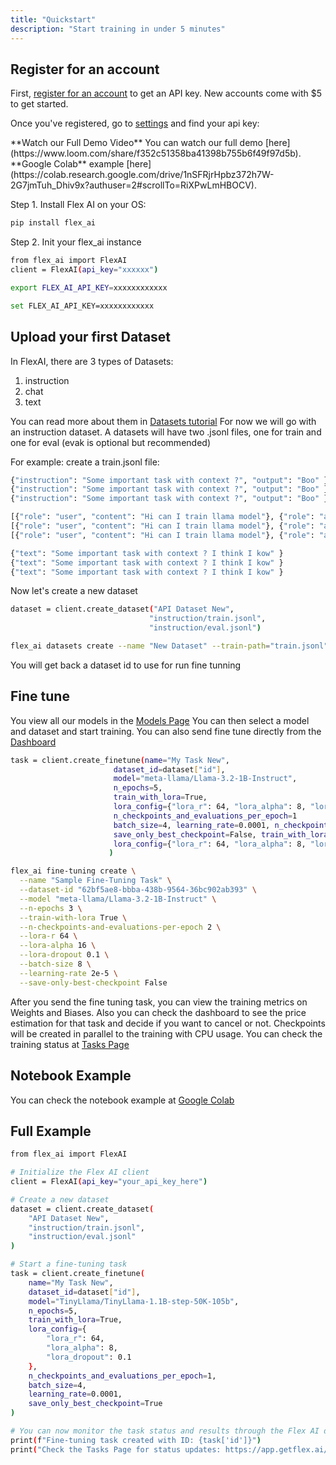 ```yaml
---
title: "Quickstart"
description: "Start training in under 5 minutes"
---
```


## Register for an account

First, [register for an account](https://app.getflex.ai/sign-up) to get an API key. New accounts come with $5 to get started.

Once you've registered, go to [settings](https://app.getflex.ai/settings/api-keys) and find your api key:

<Info>
  **Watch our Full Demo Video** You can watch our full demo
  [here](https://www.loom.com/share/f352c51358ba41398b755b6f49f97d5b).
</Info>
<Info>
  **Google Colab** example
  [here](https://colab.research.google.com/drive/1nSFRjrHpbz372h7W-2G7jmTuh_Dhiv9x?authuser=2#scrollTo=RiXPwLmHBOCV).
</Info>

Step 1. Install Flex AI on your OS:

<CodeGroup>

```bash CLI
pip install flex_ai
```

</CodeGroup>

Step 2. Init your flex_ai instance

<CodeGroup>

```bash Python
from flex_ai import FlexAI
client = FlexAI(api_key="xxxxxx")
```

```bash Linux
export FLEX_AI_API_KEY=xxxxxxxxxxxx
```

```bash Windows
set FLEX_AI_API_KEY=xxxxxxxxxxxx
```

</CodeGroup>

## Upload your first Dataset

In FlexAI, there are 3 types of Datasets:

1. instruction
2. chat
3. text

You can read more about them in [Datasets tutorial](https://app.getflex.ai/datasets)
For now we will go with an instruction dataset.
A datasets will have two .jsonl files, one for train and one for eval (evak is optional but recommended)

For example:
create a train.jsonl file:

<CodeGroup>

```bash train-instruction.jsonl
{"instruction": "Some important task with context ?", "output": "Boo" }
{"instruction": "Some important task with context ?", "output": "Boo" }
{"instruction": "Some important task with context ?", "output": "Boo" }
```

```bash train-chat.jsonl
[{"role": "user", "content": "Hi can I train llama model"}, {"role": "assistant", "content": "Sure"}]
[{"role": "user", "content": "Hi can I train llama model"}, {"role": "assistant", "content": "Sure"}]
[{"role": "user", "content": "Hi can I train llama model"}, {"role": "assistant", "content": "Sure"}]
```

```bash train-text.jsonl
{"text": "Some important task with context ? I think I kow" }
{"text": "Some important task with context ? I think I kow" }
{"text": "Some important task with context ? I think I kow" }
```

</CodeGroup>

Now let's create a new dataset

<CodeGroup>

```bash Python
dataset = client.create_dataset("API Dataset New",
                               "instruction/train.jsonl",
                               "instruction/eval.jsonl")
```

```bash CLI
flex_ai datasets create --name "New Dataset" --train-path="train.jsonl" --eval-path="eval.json"
```

</CodeGroup>

You will get back a dataset id to use for run fine tunning

## Fine tune

You view all our models in the [Models Page](https://app.getflex.ai/models)
You can then select a model and dataset and start training.
You can also send fine tune directly from the [Dashboard](https://app.getflex.ai/create)

<CodeGroup>

```bash Python
task = client.create_finetune(name="My Task New",
                       dataset_id=dataset["id"],
                       model="meta-llama/Llama-3.2-1B-Instruct",
                       n_epochs=5,
                       train_with_lora=True,
                       lora_config={"lora_r": 64, "lora_alpha": 8, "lora_dropout": 0.1},
                       n_checkpoints_and_evaluations_per_epoch=1
                       batch_size=4, learning_rate=0.0001, n_checkpoints_and_evaluations_per_epoch=1,
                       save_only_best_checkpoint=False, train_with_lora=True,
                       lora_config={"lora_r": 64, "lora_alpha": 8, "lora_dropout": 0.1}
                      )
```

```bash CLI
flex_ai fine-tuning create \
  --name "Sample Fine-Tuning Task" \
  --dataset-id "62bf5ae8-bbba-438b-9564-36bc902ab393" \
  --model "meta-llama/Llama-3.2-1B-Instruct" \
  --n-epochs 3 \
  --train-with-lora True \
  --n-checkpoints-and-evaluations-per-epoch 2 \
  --lora-r 64 \
  --lora-alpha 16 \
  --lora-dropout 0.1 \
  --batch-size 8 \
  --learning-rate 2e-5 \
  --save-only-best-checkpoint False
```

</CodeGroup>

After you send the fine tuning task, you can view the training metrics on Weights and Biases.
Also you can check the dashboard to see the price estimation for that task and decide if you want to cancel or not.
Checkpoints will be created in parallel to the training with CPU usage.
You can check the training status at [Tasks Page](https://app.getflex.ai/tasks)

## Notebook Example

You can check the notebook example at [Google Colab](https://colab.research.google.com/drive/1nSFRjrHpbz372h7W-2G7jmTuh_Dhiv9x?authuser=2#scrollTo=RiXPwLmHBOCV)

## Full Example

```bash Python
from flex_ai import FlexAI

# Initialize the Flex AI client
client = FlexAI(api_key="your_api_key_here")

# Create a new dataset
dataset = client.create_dataset(
    "API Dataset New",
    "instruction/train.jsonl",
    "instruction/eval.jsonl"
)

# Start a fine-tuning task
task = client.create_finetune(
    name="My Task New",
    dataset_id=dataset["id"],
    model="TinyLlama/TinyLlama-1.1B-step-50K-105b",
    n_epochs=5,
    train_with_lora=True,
    lora_config={
        "lora_r": 64,
        "lora_alpha": 8,
        "lora_dropout": 0.1
    },
    n_checkpoints_and_evaluations_per_epoch=1,
    batch_size=4,
    learning_rate=0.0001,
    save_only_best_checkpoint=True
)

# You can now monitor the task status and results through the Flex AI dashboard
print(f"Fine-tuning task created with ID: {task['id']}")
print("Check the Tasks Page for status updates: https://app.getflex.ai/tasks")

```
